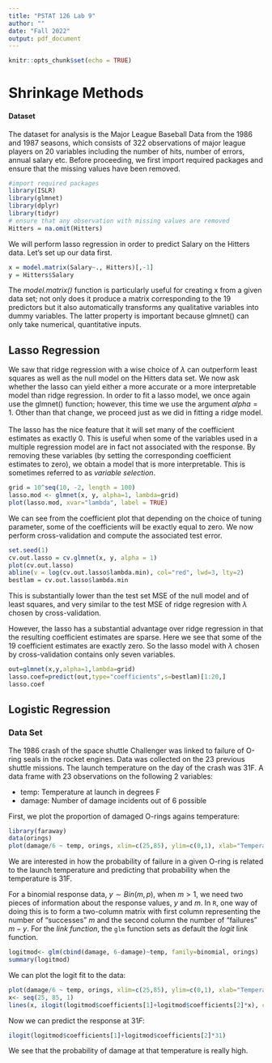 ```yaml
---
title: "PSTAT 126 Lab 9"
author: ""
date: "Fall 2022"
output: pdf_document
---
```

  
```r
knitr::opts_chunk$set(echo = TRUE)
```

# Shrinkage Methods

#### Dataset
The dataset for analysis is the Major League Baseball Data from the 1986 and 1987 seasons, which consists
of 322 observations of major league players on 20 variables including the number of hits, number of errors, annual salary etc. Before proceeding, we first import required packages and ensure that the missing values have been removed.

```r
#import required packages
library(ISLR)
library(glmnet)
library(dplyr)
library(tidyr)
# ensure that any observation with missing values are removed
Hitters = na.omit(Hitters)
```
We will perform lasso regression in order to predict Salary on the Hitters data. Let’s set up our data first.

```r
x = model.matrix(Salary~., Hitters)[,-1]
y = Hitters$Salary
```
The *model.matrix()* function is particularly useful for creating x from a given data set; not only does it produce a matrix corresponding to the 19 predictors but it also automatically transforms any qualitative variables into dummy variables. The latter property is important because glmnet() can only take numerical, quantitative inputs.

## Lasso Regression

We saw that ridge regression with a wise choice of $\lambda$ can outperform least squares as well as the null model on
the Hitters data set. We now ask whether the lasso can yield either a more accurate or a more interpretable model than ridge regression. In order to fit a lasso model, we once again use the glmnet() function; however, this time we use the argument $alpha = 1$. Other than that change, we proceed just as we did in fitting a
ridge model.\
\
The lasso has the nice feature that it will set many of the coefficient estimates as exactly 0. This is useful when some of the variables used in a multiple regression model are in fact not associated with the response.
By removing these variables (by setting the corresponding coefficient estimates to zero), we obtain a model that is more interpretable. This is sometimes referred to as *variable selection*.

```r
grid = 10^seq(10, -2, length = 100)
lasso.mod <- glmnet(x, y, alpha=1, lambda=grid)
plot(lasso.mod, xvar="lambda", label = TRUE)
```

We can see from the coefficient plot that depending on the choice of tuning parameter, some of the coefficients will be exactly equal to zero. We now perform cross-validation and compute the associated test error.

```r
set.seed(1)
cv.out.lasso = cv.glmnet(x, y, alpha = 1)
plot(cv.out.lasso)
abline(v = log(cv.out.lasso$lambda.min), col="red", lwd=3, lty=2)
bestlam = cv.out.lasso$lambda.min
```

This is substantially lower than the test set MSE of the null model and of least squares, and very similar to the test MSE of ridge regresion with $\lambda$ chosen by cross-validation.

However, the lasso has a substantial advantage over ridge regression in that the resulting coefficient estimates are sparse. Here we see that some of the 19 coefficient estimates are exactly zero. So the lasso model with $\lambda$ chosen by cross-validation contains only seven variables.

```r
out=glmnet(x,y,alpha=1,lambda=grid)
lasso.coef=predict(out,type="coefficients",s=bestlam)[1:20,]
lasso.coef
```

## Logistic Regression

### Data Set

The 1986 crash of the space shuttle Challenger was linked to failure of O-ring seals in the rocket engines. Data was collected on the 23 previous shuttle missions. The launch temperature on the day of the crash was 31F.
A data frame with 23 observations on the following 2 variables:

- temp: Temperature at launch in degrees F
- damage: Number of damage incidents out of 6 possible

First, we plot the proportion of damaged O-rings agains temperature:

```r
library(faraway)
data(orings)
plot(damage/6 ~ temp, orings, xlim=c(25,85), ylim=c(0,1), xlab="Temperature", ylab="Prob of damage")
```

We are interested in how the probability of failure in a given O-ring is related to the launch temperature and predicting that probability when the temperature is 31F.\

For a binomial response data, $y\sim Bin(m,p)$, when $m>1$, we need two pieces of information about the response values, $y$ and $m$. In `R`, one way of doing this is to form a two-column matrix with first column representing the number of "successes" $m$ and the second column the number of "failures" $m-y$. For the *link function*, the `glm` function sets as default the *logit* link function. 


```r
logitmod<- glm(cbind(damage, 6-damage)~temp, family=binomial, orings)
summary(logitmod)
```

We can plot the logit fit to the data:

```r
plot(damage/6 ~ temp, orings, xlim=c(25,85), ylim=c(0,1), xlab="Temperature", ylab="Prob of damage")
x<- seq(25, 85, 1)
lines(x, ilogit(logitmod$coefficients[1]+logitmod$coefficients[2]*x), col="blue")
```

Now we can predict the response at $31F$:

```r
ilogit(logitmod$coefficients[1]+logitmod$coefficients[2]*31)
```

We see that the probability of damage at that temperature is really high.


